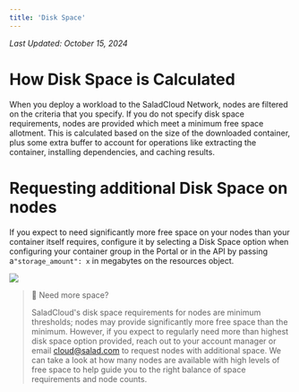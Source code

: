 ```yaml
---
title: 'Disk Space'
---
```


_Last Updated: October 15, 2024_

# How Disk Space is Calculated

When you deploy a workload to the SaladCloud Network, nodes are filtered on the criteria that you specify. If you do not
specify disk space requirements, nodes are provided which meet a minimum free space allotment. This is calculated based
on the size of the downloaded container, plus some extra buffer to account for operations like extracting the container,
installing dependencies, and caching results.

# Requesting additional Disk Space on nodes

If you expect to need significantly more free space on your nodes than your container itself requires, configure it by
selecting a Disk Space option when configuring your container group in the Portal or in the API by passing
a`"storage_amount": x` in megabytes on the resources object.

<img src="/products/sce/container-groups/images/portal-select-disk-space.png" />

> 📘 Need more space?
>
> SaladCloud's disk space requirements for nodes are minimum thresholds; nodes may provide significantly more free space
> than the minimum. However, if you expect to regularly need more than highest disk space option provided, reach out to
> your account manager or email [cloud@salad.com](mailto:cloud@salad.com) to request nodes with additional space. We can
> take a look at how many nodes are available with high levels of free space to help guide you to the right balance of
> space requirements and node counts.
